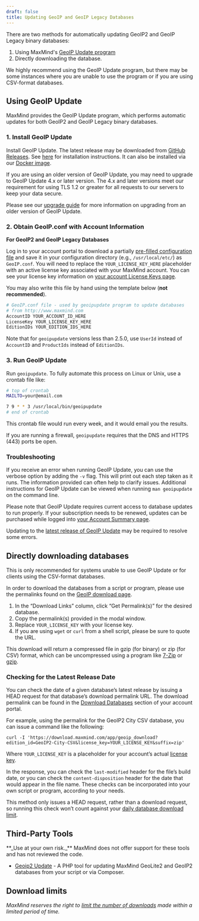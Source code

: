 ```yaml
---
draft: false
title: Updating GeoIP and GeoIP Legacy Databases
---
```


There are two methods for automatically updating GeoIP2 and GeoIP Legacy binary
databases:

1. Using MaxMind's [GeoIP Update
program](https://github.com/maxmind/geoipupdate/releases)
2. Directly downloading the database.

We highly recommend using the GeoIP Update program, but there may be some
instances where you are unable to use the program or if you are using
CSV-format databases.

## Using GeoIP Update

MaxMind provides the GeoIP Update program, which performs automatic updates for
both GeoIP2 and GeoIP Legacy binary databases.

### 1. Install GeoIP Update

Install GeoIP Update. The latest release may be downloaded from [GitHub
Releases](https://github.com/maxmind/geoipupdate/releases). See
[here](https://github.com/maxmind/geoipupdate) for installation
instructions. It can also be installed via our [Docker
image](https://hub.docker.com/r/maxmindinc/geoipupdate).

If you are using an older version of GeoIP Update, you may need to upgrade to
GeoIP Update 4.x or later version. The 4.x and later versions meet our
requirement for using TLS 1.2 or greater for all requests to our servers to
keep your data secure.

Please see our [upgrade guide](/geoip/upgrading-geoip-update) for more
information on upgrading from an older version of GeoIP Update.

### 2. Obtain GeoIP.conf with Account Information

**For GeoIP2 and GeoIP Legacy Databases**

Log in to your account portal to download a partially [pre-filled configuration
file](https://www.maxmind.com/en/accounts/current/license-key/GeoIP.conf) and save it in your configuration directory (e.g.,
`/usr/local/etc/`) as `GeoIP.conf`. You will need to replace the
`YOUR_LICENSE_KEY_HERE` placeholder with an active license key associated with
your MaxMind account. You can see your license key information on [your account
License Keys page](https://www.maxmind.com/en/accounts/current/license-key).

You may also write this file by hand using the template below (**not
recommended**).

```bash
# GeoIP.conf file - used by geoipupdate program to update databases
# from http://www.maxmind.com
AccountID YOUR_ACCOUNT_ID_HERE
LicenseKey YOUR_LICENSE_KEY_HERE
EditionIDs YOUR_EDITION_IDS_HERE
```

Note that for `geoipupdate` versions less than 2.5.0, use `UserId` instead of
`AccountID` and `ProductIds` instead of `EditionIDs`.

### 3. Run GeoIP Update

Run `geoipupdate`. To fully automate this process on Linux or Unix, use a
crontab file like:

```bash
# top of crontab
MAILTO=your@email.com

7 9 * * 3 /usr/local/bin/geoipupdate
# end of crontab
```

This crontab file would run every week, and it would email you the results.

If you are running a firewall, `geoipupdate` requires that the DNS and HTTPS
(443) ports be open.

### Troubleshooting

If you receive an error when running GeoIP Update, you can use the verbose
option by adding the `-v` flag. This will print out each step taken as it runs.
The information provided can often help to clarify issues. Additional
instructions for GeoIP Update can be viewed when running `man geoipupdate` on
the command line.

Please note that GeoIP Update requires current access to database updates to
run properly. If your subscription needs to be renewed, updates can be
purchased while logged into [your Account Summary
page](https://www.maxmind.com/en/accounts/current/people/current).

Updating to the [latest release of GeoIP
Update](https://github.com/maxmind/geoipupdate/releases) may be required to
resolve some errors.

## Directly downloading databases

This is only recommended for systems unable to use GeoIP Update or for clients using the CSV-format databases.

In order to download the databases from a script or program, please use the
permalinks found on the [GeoIP download
page](https://www.maxmind.com/en/accounts/current/geoip/downloads).

1. In the “Download Links” column, click “Get Permalink(s)” for the desired
database.
2. Copy the permalink(s) provided in the modal window.
3. Replace `YOUR_LICENSE_KEY` with your license key.
4. If you are using `wget` or `curl` from a shell script, please be sure to
quote the URL.

This download will return a compressed file in gzip (for binary) or zip (for
CSV) format, which can be uncompressed using a program like
[7-Zip](https://www.7-zip.org/) or [gzip](https://www.gzip.org/).

### Checking for the Latest Release Date

You can check the date of a given database’s latest release by issuing a HEAD
request for that database’s download permalink URL. The download permalink can be found in the [Download 
Databases](https://www.maxmind.com/en/accounts/current/geoip/downloads)  section of your account portal.

For example, using the permalink for the GeoIP2 City CSV database, you can
issue a command like the following:

```cli
curl -I 'https://download.maxmind.com/app/geoip_download?edition_id=GeoIP2-City-CSV&license_key=YOUR_LICENSE_KEY&suffix=zip'
```

Where `YOUR_LICENSE_KEY` is a placeholder for your account’s actual
[license key](https://support.maxmind.com/account-faq/account-related/where-do-i-find-my-license-key/).

In the response, you can check the `last-modified` header for the file’s build
date, or you can check the `content-disposition` header for the date that would
appear in the file name. These checks can be incorporated into your own script
or program, according to your needs.

This method only issues a HEAD request, rather than a download request, so
running this check won’t count against your [daily database download
limit](https://support.maxmind.com/geoip-faq/geoip2-and-geoip-legacy-databases/is-there-a-limit-to-how-often-i-can-download-a-database-from-my-maxmind-account/).

## Third-Party Tools

<Alert type="warning">
  **_Use at your own risk._** MaxMind does not offer support for these tools
  and has not reviewed the code.
</Alert>

* [Geoip2 Update](https://github.com/tronovav/geoip2-update) - A PHP tool for
  updating MaxMind GeoLite2 and GeoIP2 databases from your script or via
  Composer.

## Download limits

*MaxMind reserves the right to [limit the number of 
downloads](https://support.maxmind.com/geolite-faq/general/is-there-a-limit-to-how-often-i-can-download-a-database-from-my-maxmind-account/) made within a limited period of time.*
